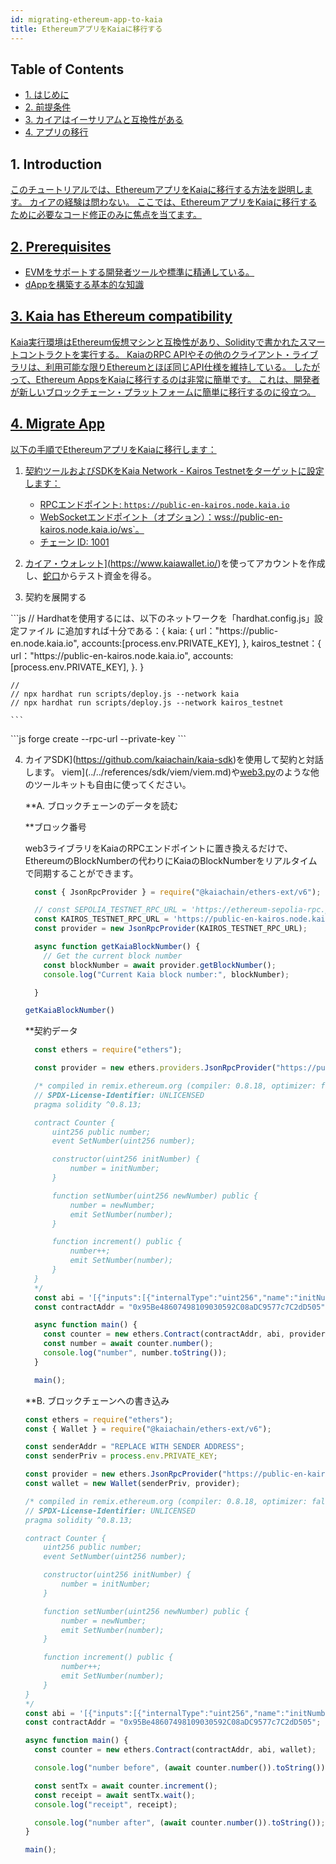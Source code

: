 ```yaml
---
id: migrating-ethereum-app-to-kaia
title: EthereumアプリをKaiaに移行する
---
```



## Table of Contents <a href="#table-of-contents" id="table-of-contents" />

* [1. はじめに](#1-introduction)
* [2. 前提条件](#2-prerequisites)
* [3. カイアはイーサリアムと互換性がある](#2-kaia-has-ethereum-compatibility)
* [4. アプリの移行](#4-migrate-app)

## 1. Introduction <a href="#1-introduction" id="1-introduction" />

このチュートリアルでは、EthereumアプリをKaiaに移行する方法を説明します。 カイアの経験は問わない。 ここでは、EthereumアプリをKaiaに移行するために必要なコード修正のみに焦点を当てます。

## 2. Prerequisites <a href="#2-prerequisites" id="2-prerequisites" />

* EVMをサポートする開発者ツールや標準に精通している。
* dAppを構築する基本的な知識

## 3. Kaia has Ethereum compatibility <a href="#2-kaia-has-ethereum-compatibility" id="2-kaia-has-ethereum-compatibility" />

Kaia実行環境はEthereum仮想マシンと互換性があり、Solidityで書かれたスマートコントラクトを実行する。 KaiaのRPC APIやその他のクライアント・ライブラリは、利用可能な限りEthereumとほぼ同じAPI仕様を維持している。 したがって、Ethereum AppsをKaiaに移行するのは非常に簡単です。 これは、開発者が新しいブロックチェーン・プラットフォームに簡単に移行するのに役立つ。

## 4. Migrate App <a href="#2-migrate-app" id="2-nigrate-app" />

以下の手順でEthereumアプリをKaiaに移行します：

1. 契約ツールおよびSDKをKaia Network - Kairos Testnetをターゲットに設定します：
   * RPCエンドポイント: `https://public-en-kairos.node.kaia.io`
   * WebSocketエンドポイント（オプション）：wss://public-en-kairos.node.kaia.io/ws\`。
   * チェーン ID: 1001

2. カイア・ウォレット](https://www.kaiawallet.io/)を使ってアカウントを作成し、[蛇口](https://faucet.kaia.io)からテスト資金を得る。

3. 契約を展開する

<Tabs>
  <TabItem value="ハードハット" label="ハードハット">
    ```js
    // Hardhatを使用するには、以下のネットワークを「hardhat.config.js」設定ファイル
    に追加すれば十分である：{
    	kaia: {
    	  url："https://public-en.node.kaia.io",
    		accounts:[process.env.PRIVATE_KEY],
      },
    	kairos_testnet：{
    		url："https://public-en-kairos.node.kaia.io", 
    		accounts:[process.env.PRIVATE_KEY],
    	}.
    }

    //
    // npx hardhat run scripts/deploy.js --network kaia
    // npx hardhat run scripts/deploy.js --network kairos_testnet

    ```
  </TabItem>

  <TabItem value="ファウンドリ" label="ファウンドリー">
    ```js
    forge create --rpc-url<rpc_url> --private-key<private_key> <path_to_contract> 
    ```
  </TabItem>
</Tabs>

4. カイアSDK](https://github.com/kaiachain/kaia-sdk)を使用して契約と対話します。 viem](../../references/sdk/viem/viem.md)や[web3.py](../../references/sdk/web3py-ext/getting-started.md)のような他のツールキットも自由に使ってください。

   \*\*A. ブロックチェーンのデータを読む

   \*\*ブロック番号

   web3ライブラリをKaiaのRPCエンドポイントに置き換えるだけで、EthereumのBlockNumberの代わりにKaiaのBlockNumberをリアルタイムで同期することができます。

   ```js
     const { JsonRpcProvider } = require("@kaiachain/ethers-ext/v6");

     // const SEPOLIA_TESTNET_RPC_URL = 'https://ethereum-sepolia-rpc.publicnode.com'
     const KAIROS_TESTNET_RPC_URL = 'https://public-en-kairos.node.kaia.io/'
     const provider = new JsonRpcProvider(KAIROS_TESTNET_RPC_URL);

     async function getKaiaBlockNumber() {
       // Get the current block number
       const blockNumber = await provider.getBlockNumber();
       console.log("Current Kaia block number:", blockNumber);

     }

   getKaiaBlockNumber()

   ```

   \*\*契約データ

   ```js
     const ethers = require("ethers");

     const provider = new ethers.providers.JsonRpcProvider("https://public-en-kairos.node.kaia.io");

     /* compiled in remix.ethereum.org (compiler: 0.8.18, optimizer: false)
     // SPDX-License-Identifier: UNLICENSED
     pragma solidity ^0.8.13;

     contract Counter {
         uint256 public number;
         event SetNumber(uint256 number);

         constructor(uint256 initNumber) {
             number = initNumber;
         }

         function setNumber(uint256 newNumber) public {
             number = newNumber;
             emit SetNumber(number);
         }

         function increment() public {
             number++;
             emit SetNumber(number);
         }
     }
     */
     const abi = '[{"inputs":[{"internalType":"uint256","name":"initNumber","type":"uint256"}],"stateMutability":"nonpayable","type":"constructor"},{"anonymous":false,"inputs":[{"indexed":false,"internalType":"uint256","name":"number","type":"uint256"}],"name":"SetNumber","type":"event"},{"inputs":[],"name":"increment","outputs":[],"stateMutability":"nonpayable","type":"function"},{"inputs":[],"name":"number","outputs":[{"internalType":"uint256","name":"","type":"uint256"}],"stateMutability":"view","type":"function"},{"inputs":[{"internalType":"uint256","name":"newNumber","type":"uint256"}],"name":"setNumber","outputs":[],"stateMutability":"nonpayable","type":"function"}]';
     const contractAddr = "0x95Be48607498109030592C08aDC9577c7C2dD505";

     async function main() {
       const counter = new ethers.Contract(contractAddr, abi, provider);
       const number = await counter.number();
       console.log("number", number.toString());
     }

     main();
   ```

   \*\*B. ブロックチェーンへの書き込み

   ```js
   const ethers = require("ethers");
   const { Wallet } = require("@kaiachain/ethers-ext/v6");

   const senderAddr = "REPLACE WITH SENDER ADDRESS";
   const senderPriv = process.env.PRIVATE_KEY;

   const provider = new ethers.JsonRpcProvider("https://public-en-kairos.node.kaia.io");
   const wallet = new Wallet(senderPriv, provider);

   /* compiled in remix.ethereum.org (compiler: 0.8.18, optimizer: false)
   // SPDX-License-Identifier: UNLICENSED
   pragma solidity ^0.8.13;

   contract Counter {
       uint256 public number;
       event SetNumber(uint256 number);

       constructor(uint256 initNumber) {
           number = initNumber;
       }

       function setNumber(uint256 newNumber) public {
           number = newNumber;
           emit SetNumber(number);
       }

       function increment() public {
           number++;
           emit SetNumber(number);
       }
   }
   */
   const abi = '[{"inputs":[{"internalType":"uint256","name":"initNumber","type":"uint256"}],"stateMutability":"nonpayable","type":"constructor"},{"anonymous":false,"inputs":[{"indexed":false,"internalType":"uint256","name":"number","type":"uint256"}],"name":"SetNumber","type":"event"},{"inputs":[],"name":"increment","outputs":[],"stateMutability":"nonpayable","type":"function"},{"inputs":[],"name":"number","outputs":[{"internalType":"uint256","name":"","type":"uint256"}],"stateMutability":"view","type":"function"},{"inputs":[{"internalType":"uint256","name":"newNumber","type":"uint256"}],"name":"setNumber","outputs":[],"stateMutability":"nonpayable","type":"function"}]';
   const contractAddr = "0x95Be48607498109030592C08aDC9577c7C2dD505";

   async function main() {
     const counter = new ethers.Contract(contractAddr, abi, wallet);

     console.log("number before", (await counter.number()).toString());

     const sentTx = await counter.increment();
     const receipt = await sentTx.wait();
     console.log("receipt", receipt);

     console.log("number after", (await counter.number()).toString());
   }

   main();

   ```
